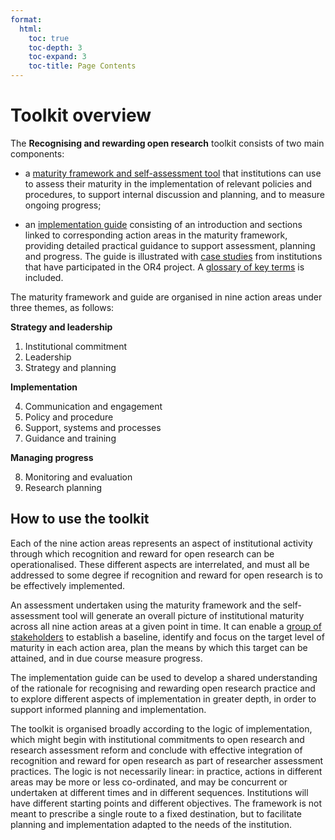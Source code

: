 ```yaml
---
format:
  html:
    toc: true
    toc-depth: 3
    toc-expand: 3
    toc-title: Page Contents
---
```


# Toolkit overview

The **Recognising and rewarding open research** toolkit consists of two main components:

- a [maturity framework and self-assessment tool](https://recognition.ukrn-openresearch.ac.uk/maturity-framework.html) that institutions can use to assess their maturity in the implementation of relevant policies and procedures, to support internal discussion and planning, and to measure ongoing progress; 

- an [implementation guide](https://recognition.ukrn-openresearch.ac.uk/guide-contents.html) consisting of an introduction and sections linked to corresponding action areas in the maturity framework, providing detailed practical guidance to support assessment, planning and progress. The guide is illustrated with [case studies](https://recognition.ukrn-openresearch.ac.uk/case-studies.html) from institutions that have participated in the OR4 project. A [glossary of key terms](https://recognition.ukrn-openresearch.ac.uk/glossary.html) is included.

The maturity framework and  guide are organised in nine action areas under three themes, as follows: 

**Strategy and leadership**

1. Institutional commitment
2. Leadership
3. Strategy and planning

**Implementation**

4. Communication and engagement
5. Policy and procedure
6. Support, systems and processes 
7. Guidance and training

**Managing progress**

8. Monitoring and evaluation
9. Research planning

## How to use the toolkit

Each of the nine action areas represents an aspect of institutional activity through which recognition and reward for open research can be operationalised. These different aspects are interrelated, and must all be addressed to some degree if recognition and reward for open research is to be effectively implemented. 

An assessment undertaken using the maturity framework and the self-assessment tool will generate an overall picture of institutional maturity across all nine action areas at a given point in time. It can enable a [group of stakeholders](https://recognition.ukrn-openresearch.ac.uk/glossary.html#stakeholder-group) to establish a baseline, identify and focus on the target level of maturity in each action area, plan the means by which this target can be attained, and in due course measure progress.

The implementation guide can be used to develop a shared understanding of the rationale for recognising and rewarding open research practice and to explore different aspects of implementation in greater depth, in order to support informed planning and implementation.

The toolkit is organised broadly according to the logic of implementation, which might begin with institutional commitments to open research and research assessment reform and conclude with effective integration of recognition and reward for open research as part of researcher assessment practices. The logic is not necessarily linear: in practice, actions in different areas may be more or less co-ordinated, and may be concurrent or undertaken at different times and in different sequences. Institutions will have different starting points and different objectives. The framework is not meant to prescribe a single route to a fixed destination, but to facilitate planning and implementation adapted to the needs of the institution. 


